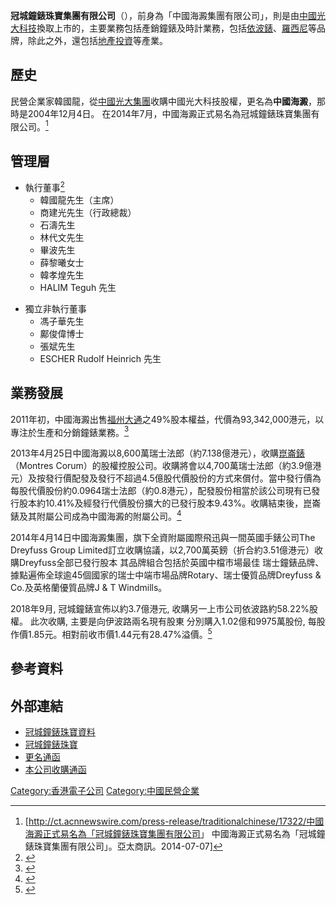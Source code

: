 {{Infobox Company
|company_name = 冠城鐘錶珠寶<br>Citychamp Watch & Jewellery
|company_logo =
|company_type = 上市公司 ({{hkex|256}})
|company_slogan = 
|foundation = 
|location = [[香港|香港]][[西九龍|西九龍]][[柯士甸道西|柯士甸道西]]1號[[環球貿易廣場|環球貿易廣場]]19樓1902-1904室
|key_people = [[韓國龍|韓國龍]]（主席兼執行董事）
|industry = [[鐘錶|鐘錶]]
|sales = 
|profit =
|asset =
|revenue = 
|market_value = 
|num_employees = 
|products = 
|homepage = [http://www.citychampwatchjewellery.com/]
}}

'''冠城鐘錶珠寶集團有限公司'''（{{sehk|0256}}），前身為「中國海澱集團有限公司」，則是由[[中國光大科技|中國光大科技]]換取上市的，主要業務包括產銷鐘錶及時計業務，包括[[依波錶|依波錶]]、[[羅西尼|羅西尼]]等品牌，除此之外，還包括[[地產投資|地產投資]]等產業。

==歷史==
民營企業家韓國龍，從[[中國光大集團|中國光大集團]]收購中國光大科技股權，更名為'''中國海澱'''，那時是2004年12月4日。
在2014年7月，中國海澱正式易名為冠城鐘錶珠寶集團有限公司。<ref>[http://ct.acnnewswire.com/press-release/traditionalchinese/17322/中國海澱正式易名為「冠城鐘錶珠寶集團有限公司」 中國海澱正式易名為「冠城鐘錶珠寶集團有限公司」。亞太商訊。2014-07-07]</ref>

==管理層==
*執行董事<ref>{{cite web|url=http://doc.irasia.com//listco/hk/citychamp/announcement/a187634-cw00256ann_list.pdf|title=董事名單與其角色和職能|date=2018-01-23|accessdate=2019-02-04|archive-date=2019-02-04|archive-url=https://web.archive.org/web/20190204174442/http://doc.irasia.com//listco/hk/citychamp/announcement/a187634-cw00256ann_list.pdf|dead-url=no}}</ref>
**韓國龍先生（主席）
**商建光先生（行政總裁）
**石濤先生
**林代文先生
**畢波先生
**薛黎曦女士
**韓孝煌先生
**HALIM Teguh 先生

*獨立非執行董事
**馮子華先生
**鄺俊偉博士
**張斌先生
**ESCHER Rudolf Heinrich 先生

==業務發展==
2011年初，中國海澱出售[[福州大通|福州大通]]之49%股本權益，代價為93,342,000港元，以專注於生產和分銷鐘錶業務。<ref>{{Cite web |url=http://www.hkexnews.hk/listedco/listconews/sehk/2011/0106/LTN20110106867_C.pdf |title=中國海澱集團有限公司 主要及關連交易 2011-01-06 |accessdate=2018-07-16 |archive-date=2019-11-15 |archive-url=https://web.archive.org/web/20191115111009/https://www1.hkexnews.hk/listedco/listconews/sehk/2011/0106/ltn20110106867_c.pdf |dead-url=no }}</ref>


2013年4月25日中國海澱以8,600萬瑞士法郎（約7.138億港元），收購[[崑崙錶|崑崙錶]]（Montres Corum）的股權控股公司。收購將會以4,700萬瑞士法郎（約3.9億港元）及按發行價配發及發行不超過4.5億股代價股份的方式來償付。當中發行價為每股代價股份約0.0964瑞士法郎（約0.8港元），配發股份相當於該公司現有已發行股本約10.41%及經發行代價股份擴大的已發行股本9.43%。收購結束後，崑崙錶及其附屬公司成為中國海澱的附屬公司。<ref>{{Cite web |url=http://finance.sina.com.cn/roll/20130502/055915325061.shtml |title=海澱集團成功收購昆侖表。新浪財經  2013-05-02 |accessdate=2018-07-16 |archive-date=2019-09-10 |archive-url=https://web.archive.org/web/20190910012516/http://finance.sina.com.cn/roll/20130502/055915325061.shtml |dead-url=no }}</ref>

2014年4月14日中國海澱集團，旗下全資附屬國際飛迅與一間英國手錶公司The Dreyfuss Group Limited訂立收購協議，以2,700萬英鎊（折合約3.51億港元）收購Dreyfuss全部已發行股本
其品牌組合包括於英國中檔市場最佳 瑞士鐘錶品牌、據點遍佈全球逾45個國家的瑞士中端市場品牌Rotary、瑞士優質品牌Dreyfuss & Co.及英格蘭優質品牌J & T Windmills。

2018年9月, 冠城鐘錶宣佈以約3.7億港元, 收購另一上市公司依波路約58.22%股權。 此次收購, 主要是向伊波路兩名現有股東 分別購入1.02億和9975萬股份, 每股作價1.85元。相對前收市價1.44元有28.47%溢價。<ref>{{cite web|url=https://hk.finance.appledaily.com/finance/realtime/article/20180916/58689630|title=【大茶飯】冠城鐘錶斥3.7億 收購依波路成大股東|publisher=蘋果財經|date=2018-09-16|accessdate=2019-02-04|archive-date=2019-09-10|archive-url=https://web.archive.org/web/20190910181927/https://hk.finance.appledaily.com/finance/realtime/article/20180916/58689630|dead-url=no}}</ref>

==參考資料==
{{Reflist}}

==外部連結==
*[http://www.webb-site.com/dbpub/orgdata.asp?code=256&Submit=Current 冠城鐘錶珠寶資料] {{Wayback|url=http://www.webb-site.com/dbpub/orgdata.asp?code=256&Submit=Current |date=20190111054921 }} 
*[http://www.chinahaidian.com 冠城鐘錶珠寶] {{Wayback|url=http://www.chinahaidian.com/ |date=20140517060514 }}
*[http://www.hkexnews.hk/listedco/listconews/sehk/20041101/LTN20041101068_C.pdf 更名通函]
*[http://www.hkexnews.hk/listedco/listconews/sehk/20040503/LTN20040503100_C.pdf 本公司收購通函] 

[[Category:香港電子公司|Category:香港電子公司]]
[[Category:中國民營企業|Category:中國民營企業]]